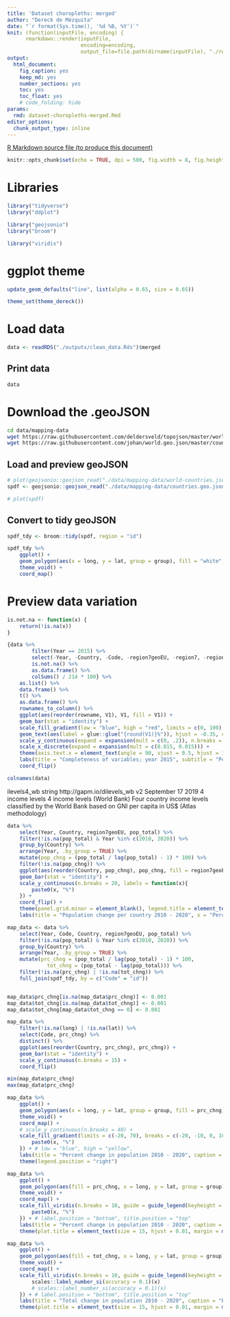 ```yaml
---
title: 'Dataset choropleths: merged'
author: "Dereck de Mézquita"
date: "`r format(Sys.time(), '%d %B, %Y')`"
knit: (function(inputFile, encoding) { 
      rmarkdown::render(inputFile,
                        encoding=encoding, 
                        output_file=file.path(dirname(inputFile), "./reports/", "/dataset-choropleths-merged/dataset-choropleths-merged.html")) })
output:
  html_document: 
    fig_caption: yes
    keep_md: yes
    number_sections: yes
    toc: yes
    toc_float: yes
    # code_folding: hide
params:
  rmd: dataset-choropleths-merged.Rmd
editor_options: 
  chunk_output_type: inline
---
```


<a download="dataset-choropleths-merged.Rmd" href="`r base64enc::dataURI(file = params$rmd, mime = 'text/rmd', encoding = 'base64')`">R Markdown source file (to produce this document)</a>

```r
knitr::opts_chunk$set(echo = TRUE, dpi = 500, fig.width = 8, fig.height = 8, fig.align = "center")
```

# Libraries

```r
library("tidyverse")
library("ddplot")

library("geojsonio")
library("broom")

library("viridis")
```

# ggplot theme

```r
update_geom_defaults("line", list(alpha = 0.65, size = 0.65))

theme_set(theme_dereck())
```

# Load data

```r
data <- readRDS("./outputs/clean_data.Rds")$merged
```

## Print data

```r
data
```

# Download the .geoJSON

```bash
cd data/mapping-data
wget https://raw.githubusercontent.com/deldersveld/topojson/master/world-countries.json
wget https://raw.githubusercontent.com/johan/world.geo.json/master/countries.geo.json
```

## Load and preview geoJSON

```r
# plot(geojsonio::geojson_read("./data/mapping-data/world-countries.json", what = "sp"))
spdf <- geojsonio::geojson_read("./data/mapping-data/countries.geo.json", what = "sp")

# plot(spdf)
```

## Convert to tidy geoJSON

```r
spdf_tdy <- broom::tidy(spdf, region = "id")

spdf_tdy %>%
	ggplot() +
	geom_polygon(aes(x = long, y = lat, group = group), fill = "white", colour = "gray") +
	theme_void() +
	coord_map()
```

# Preview data variation

```r
is.not.na <- function(x) {
	return(!is.na(x))
}
```

```r
{data %>% 
		filter(Year == 2015) %>%
		select(-Year, -Country, -Code, -region7geoEU, -region7, -region7eu, -region23, -eu15) %>% 
		is.not.na() %>%
		as.data.frame() %>%
		colSums() / 214 * 100} %>%
	as.list() %>%
	data.frame() %>%
	t() %>%
	as.data.frame() %>%
	rownames_to_column() %>%
	ggplot(aes(reorder(rowname, V1), V1, fill = V1)) +
	geom_bar(stat = "identity") +
	scale_fill_gradient(low = "blue", high = "red", limits = c(0, 100), breaks = c(0, 25, 50, 75, 100))  +
	geom_text(aes(label = glue::glue("{round(V1)}%")), hjust = -0.35, colour = "black") + # , angle = 90
	scale_y_continuous(expand = expansion(mult = c(0, .2)), n.breaks = 15) +
	scale_x_discrete(expand = expansion(mult = c(0.015, 0.015))) +
	theme(axis.text.x = element_text(angle = 90, vjust = 0.5, hjust = 1)) +
	labs(title = "Completeness of variables; year 2015", subtitle = "Percent of non NA values per variable", x = "Percentage completeness", y = "Variable", caption = "By Dereck de Mezquita") +
	coord_flip()
```


```r
colnames(data)
```

ilevels4_wb	string	http://gapm.io/dilevels_wb	v2	September 17 2019	4 income levels	4 income levels (World Bank)		Four country income levels classified by the World Bank based on GNI per capita in US$ (Atlas methodology)

```r
data %>%
	select(Year, Country, region7geoEU, pop_total) %>%
	filter(!is.na(pop_total) & Year %in% c(2010, 2020)) %>%
	group_by(Country) %>%
	arrange(Year, .by_group = TRUE) %>%
	mutate(pop_chng = (pop_total / lag(pop_total) - 1) * 100) %>%
	filter(!is.na(pop_chng)) %>%
	ggplot(aes(reorder(Country, pop_chng), pop_chng, fill = region7geoEU)) +
	geom_bar(stat = "identity") +
	scale_y_continuous(n.breaks = 20, labels = function(x){
		paste0(x, "%")
	}) +
	coord_flip() +
	theme(panel.grid.minor = element_blank(), legend.title = element_text(vjust = 0.5)) +
	labs(title = "Population change per country 2010 - 2020", x = "Percent change 2010 - 2020", y = "Country", fill = "Region")
```

```r
map_data <- data %>%
	select(Year, Code, Country, region7geoEU, pop_total) %>%
	filter(!is.na(pop_total) & Year %in% c(2010, 2020)) %>%
	group_by(Country) %>%
	arrange(Year, .by_group = TRUE) %>%
	mutate(prc_chng = (pop_total / lag(pop_total) - 1) * 100,
			 tot_chng = (pop_total - lag(pop_total))) %>%
	filter(!is.na(prc_chng) | !is.na(tot_chng)) %>%
	full_join(spdf_tdy, by = c("Code" = "id"))


map_data$prc_chng[is.na(map_data$prc_chng)] <- 0.001
map_data$tot_chng[is.na(map_data$tot_chng)] <- 0.001
map_data$tot_chng[map_data$tot_chng == 0] <- 0.001
```

```r
map_data %>%
	filter(!is.na(long) | !is.na(lat)) %>%
	select(Code, prc_chng) %>%
	distinct() %>%
	ggplot(aes(reorder(Country, prc_chng), prc_chng)) +
	geom_bar(stat = "identity") +
	scale_y_continuous(n.breaks = 15) +
	coord_flip()
```

```r
min(map_data$prc_chng)
max(map_data$prc_chng)
```

```r
map_data %>%
	ggplot() +
	geom_polygon(aes(x = long, y = lat, group = group, fill = prc_chng)) +
	theme_void() +
	coord_map() +
	# scale_y_continuous(n.breaks = 40) +
	scale_fill_gradient(limits = c(-20, 70), breaks = c(-20, -10, 0, 10, 20, 30, 40, 50, 60, 70, 80), labels = function(x) {
		paste0(x, "%")
	}) + # low = "blue", high = "yellow", 
	labs(title = "Percent change in population 2010 - 2020", caption = "By: Dereck de Mezquita", fill = "Change") +
	theme(legend.position = "right")
```

```r
map_data %>%
	ggplot() +
	geom_polygon(aes(fill = prc_chng, x = long, y = lat, group = group), size = 0, alpha = 0.9) +
	theme_void() +
	coord_map() +
	scale_fill_viridis(n.breaks = 10, guide = guide_legend(keyheight = unit(3, units = "mm"), keywidth = unit(5, units = "mm"), nrow = 5), labels = function(x) {
		paste0(x, "%")
	}) + # label.position = "bottom", title.position = "top"
	labs(title = "Percent change in population 2010 - 2020", caption = "By: Dereck de Mezquita", fill = element_blank()) +
	theme(plot.title = element_text(size = 15, hjust = 0.01, margin = margin(r = 10, l = 2, b = 0.5, unit = "cm")), plot.caption = element_text(margin = margin(15, 50, unit = "mm")), legend.position = c(0.5, -0.075))
```

```r
map_data %>%
	ggplot() +
	geom_polygon(aes(fill = tot_chng, x = long, y = lat, group = group), size = 0, alpha = 0.9) +
	theme_void() +
	coord_map() +
	scale_fill_viridis(n.breaks = 10, guide = guide_legend(keyheight = unit(3, units = "mm"), keywidth = unit(5, units = "mm"), nrow = 5), labels = function(x) {
		scales::label_number_si(accuracy = 0.1)(x)
		# scales::label_number_si(accuracy = 0.1)(x)
	}) + # label.position = "bottom", title.position = "top"
	labs(title = "Total change in population 2010 - 2020", caption = "By: Dereck de Mezquita", fill = element_blank()) +
	theme(plot.title = element_text(size = 15, hjust = 0.01, margin = margin(r = 10, l = 2, b = 0.5, unit = "cm")), plot.caption = element_text(margin = margin(15, 50, unit = "mm")), legend.position = c(0.5, -0.075))
```


